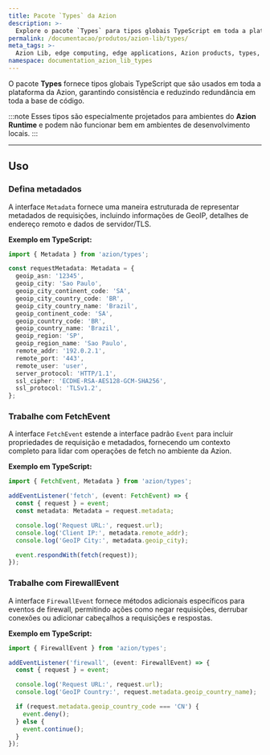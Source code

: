 ```yaml
---
title: Pacote `Types` da Azion
description: >-
  Explore o pacote `Types` para tipos globais TypeScript em toda a plataforma da Azion.
permalink: /documentacao/produtos/azion-lib/types/
meta_tags: >-
  Azion Lib, edge computing, edge applications, Azion products, types, TypeScript
namespace: documentation_azion_lib_types
---
```



O pacote **Types** fornece tipos globais TypeScript que são usados em toda a plataforma da Azion, garantindo consistência e reduzindo redundância em toda a base de código.

:::note
Esses tipos são especialmente projetados para ambientes do **Azion Runtime** e podem não funcionar bem em ambientes de desenvolvimento locais.
:::

<LinkButton link="/pt-br/documentacao/produtos/azion-lib/overview" label="Saiba mais das Azion Libraries" severity="secondary" target="_blank" />

---

## Uso

### Defina metadados

A interface `Metadata` fornece uma maneira estruturada de representar metadados de requisições, incluindo informações de GeoIP, detalhes de endereço remoto e dados de servidor/TLS.

**Exemplo em TypeScript:**

```typescript
import { Metadata } from 'azion/types';

const requestMetadata: Metadata = {
  geoip_asn: '12345',
  geoip_city: 'Sao Paulo',
  geoip_city_continent_code: 'SA',
  geoip_city_country_code: 'BR',
  geoip_city_country_name: 'Brazil',
  geoip_continent_code: 'SA',
  geoip_country_code: 'BR',
  geoip_country_name: 'Brazil',
  geoip_region: 'SP',
  geoip_region_name: 'Sao Paulo',
  remote_addr: '192.0.2.1',
  remote_port: '443',
  remote_user: 'user',
  server_protocol: 'HTTP/1.1',
  ssl_cipher: 'ECDHE-RSA-AES128-GCM-SHA256',
  ssl_protocol: 'TLSv1.2',
};
```

### Trabalhe com FetchEvent

A interface `FetchEvent` estende a interface padrão `Event` para incluir propriedades de requisição e metadados, fornecendo um contexto completo para lidar com operações de fetch no ambiente da Azion.

**Exemplo em TypeScript:**

```typescript
import { FetchEvent, Metadata } from 'azion/types';

addEventListener('fetch', (event: FetchEvent) => {
  const { request } = event;
  const metadata: Metadata = request.metadata;

  console.log('Request URL:', request.url);
  console.log('Client IP:', metadata.remote_addr);
  console.log('GeoIP City:', metadata.geoip_city);

  event.respondWith(fetch(request));
});
```

### Trabalhe com FirewallEvent

A interface `FirewallEvent` fornece métodos adicionais específicos para eventos de firewall, permitindo ações como negar requisições, derrubar conexões ou adicionar cabeçalhos a requisições e respostas.

**Exemplo em TypeScript:**

```typescript
import { FirewallEvent } from 'azion/types';

addEventListener('firewall', (event: FirewallEvent) => {
  const { request } = event;

  console.log('Request URL:', request.url);
  console.log('GeoIP Country:', request.metadata.geoip_country_name);

  if (request.metadata.geoip_country_code === 'CN') {
    event.deny();
  } else {
    event.continue();
  }
});
```
